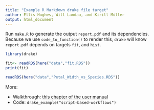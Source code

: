```yaml
---
title: "Example R Markdown drake file target"
author: Ellis Hughes, Will Landau, and Kirill Müller
output: html_document
---
```


Run `make.R` to generate the output `report.pdf` and its dependencies. Because we use `code_to_function()` to render this, `drake` will know `report.pdf` depends on targets `fit`, and `hist`.

```r
library(drake)

fit<- readRDS(here("data","fit.RDS"))
print(fit)

readRDS(here("data","Petal_Width_vs_Species.RDS"))
```

More:

- Walkthrough: [this chapter of the user manual](https://ropenscilabs.github.io/drake-manual/script-based-workflows.html)
- Code: `drake_example("script-based-workflows")`
